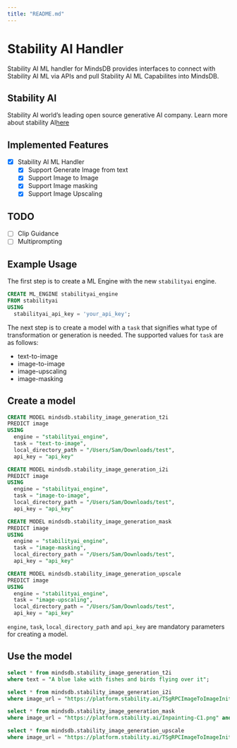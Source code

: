 ```yaml
---
title: "README.md"
---
```


# Stability AI Handler

Stability AI ML handler for MindsDB provides interfaces to connect with Stability AI ML via APIs and pull Stability AI ML Capabilites into MindsDB.

## Stability AI

Stability AI world’s leading open source generative AI company. Learn more about stability AI[here](https://stability.ai/about)

## Implemented Features

- [x] Stability AI ML Handler
  - [x] Support Generate Image from text
  - [x] Support Image to Image
  - [x] Support Image masking
  - [x] Support Image Upscaling

## TODO

- [ ] Clip Guidance
- [ ] Multiprompting

## Example Usage

The first step is to create a ML Engine with the new `stabilityai` engine.

~~~~sql
CREATE ML_ENGINE stabilityai_engine
FROM stabilityai
USING
  stabilityai_api_key = 'your_api_key';
~~~~


The next step is to create a model with a `task` that signifies what type of transformation or generation is needed. The supported values for `task` are as follows:

- text-to-image
- image-to-image
- image-upscaling
- image-masking


## Create a model

~~~~sql
CREATE MODEL mindsdb.stability_image_generation_t2i
PREDICT image
USING
  engine = "stabilityai_engine",
  task = "text-to-image",
  local_directory_path = "/Users/Sam/Downloads/test",
  api_key = "api_key"
~~~~

~~~~sql
CREATE MODEL mindsdb.stability_image_generation_i2i
PREDICT image
USING
  engine = "stabilityai_engine",
  task = "image-to-image",
  local_directory_path = "/Users/Sam/Downloads/test",
  api_key = "api_key"
~~~~

~~~~sql
CREATE MODEL mindsdb.stability_image_generation_mask
PREDICT image
USING
  engine = "stabilityai_engine",
  task = "image-masking",
  local_directory_path = "/Users/Sam/Downloads/test",
  api_key = "api_key"
~~~~

~~~~sql
CREATE MODEL mindsdb.stability_image_generation_upscale
PREDICT image
USING
  engine = "stabilityai_engine",
  task = "image-upscaling",
  local_directory_path = "/Users/Sam/Downloads/test",
  api_key = "api_key"
~~~~

`engine`, `task`, `local_directory_path` and `api_key` are mandatory parameters for creating a model.

## Use the model

~~~~sql
select * from mindsdb.stability_image_generation_t2i
where text = "A blue lake with fishes and birds flying over it";
~~~~

~~~~sql
select * from mindsdb.stability_image_generation_i2i
where image_url = "https://platform.stability.ai/TSgRPCImageToImageInit.png" and text = "crayon drawing of rocket ship launching from forest";
~~~~

~~~~sql
select * from mindsdb.stability_image_generation_mask
where image_url = "https://platform.stability.ai/Inpainting-C1.png" and mask_image_url = "https://platform.stability.ai/Inpainting-C2.png"
~~~~

~~~~sql
select * from mindsdb.stability_image_generation_upscale
where image_url = "https://platform.stability.ai/TSgRPCImageToImageInit.png" and height = 1500;
~~~~
